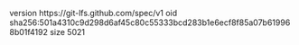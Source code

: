 version https://git-lfs.github.com/spec/v1
oid sha256:501a4310c9d298d6af45c80c55333bcd283b1e6ecf8f85a07b619968b01f4192
size 5021
